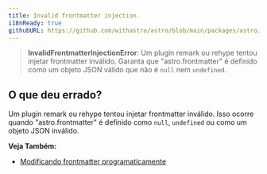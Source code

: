 ```yaml
---
title: Invalid frontmatter injection.
i18nReady: true
githubURL: https://github.com/withastro/astro/blob/main/packages/astro/src/core/errors/errors-data.ts
---
```


> **InvalidFrontmatterInjectionError**: Um plugin remark ou rehype tentou injetar frontmatter inválido. Garanta que "astro.frontmatter" é definido como um objeto JSON válido que não é `null` nem `undefined`.

## O que deu errado?

Um plugin remark ou rehype tentou injetar frontmatter inválido. Isso ocorre quando "astro.frontmatter" é definido como `null`, `undefined` ou como um objeto JSON inválido.

**Veja Também:**
-  [Modificando frontmatter programaticamente](/pt-br/guides/markdown-content/#modificando-frontmatter-programaticamente)
